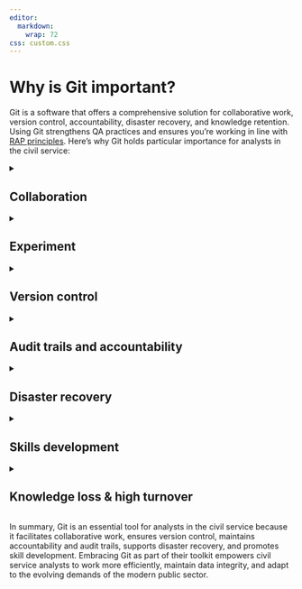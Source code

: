 ```yaml
---
editor: 
  markdown: 
    wrap: 72
css: custom.css
---
```


# Why is Git important?

Git is a software that offers a comprehensive solution for collaborative
work, version control, accountability, disaster recovery, and knowledge
retention. Using Git strengthens QA practices and ensures you're working
in line with [RAP
principles](https://dfe-analytical-services.github.io/analysts-guide/RAP/rap-expectations.html).
Here's why Git holds particular importance for analysts in the civil
service:


<details>
<summary><h2>Collaboration</h2></summary>

Git enables collaboration by allowing team members to work on the same
project simultaneously from any location. It tracks changes made by each
contributor, highlighting 'conflicts', before merging contributions into
one final product. The ability to work on multiple branches
simultaneously saves analysts time (no waiting for colleagues to finish
one part before moving on). Cloud-hosted repositories also enable other
analysts to view your code (with the correct permissions), enabling
knowledge-sharing and transparency. Git's collaborative features and
online repository platforms enable automated checks and QA through pull
requests/peer reviews, supporting compliance with the [code of
practice](https://code.statisticsauthority.gov.uk/).

</details>

 
<details>
<summary><h2>Experiment</h2></summary>

Git's 'branching' system creates parallel versions of projects, allowing analysts to experiment, try different
approaches, or add potential new features without fear of breaking
anything on the 'main branch'.

</details>

<details>
<summary><h2>Version control</h2></summary>

Git provides a version control system that keeps a historical record of
all changes made to files in the repository. Analysts can easily revert
to previous versions/past methodologies, compare changes, and identify
the source of any issues. Git best practices (regular commits, useful
branch names and commit messages) ensure that analysts can easily track
and manage changes, allowing them to focus more on analysis and less on
document management.

</details>

<details>
<summary><h2>Audit trails and accountability</h2></summary>

Git's commit history and branching system create an audit trail of every
change made to a project, and who made it. This audit trail helps
analysts demonstrate the evolution of their work, which is essential
when justifying decisions, responding to inquiries, or conducting
internal reviews. The visible history removes uncertainty and again
saves time otherwise spent figuring out what changes others made. Git's
commit messages simplify the process of justifying decisions, responding
to inquiries, and conducting internal reviews, streamlining daily tasks.
This also aids QA as it links closely to the key outcomes of the [DfE QA
framework](https://educationgovuk.sharepoint.com/:w:/r/sites/sarpi/g/_layouts/15/Doc.aspx?sourcedoc=%7BCE688250-04F4-41A2-9951-230577A8F129%7D&file=DfE%20Quality%20Assurance%20Framework.docx&action=default&mobileredirect=true)
(i.e. analysis is transparent and accountable).

</details>

<details>
<summary><h2>Disaster recovery</h2></summary>

Data loss or file corruption can have severe consequences in the civil
service, where data integrity is critical. I'm sure we've all had
tech-disasters where we've lost the files/code scripts we spent the
whole day working on! Git repositories can be hosted on remote servers
or cloud platforms, ensuring that data is safely stored and
backed up. Committing work regularly (every 30 minutes) ensures it never
gets lost, as every commit is recoverable. In DfE we use Azure DevOps
for internal/sensitive repositories and GitHub for public repositories.
This minimizes the risk of data loss due to hardware failures
or other unforeseen events, providing peace of mind for analysts and
their supervisors, knowing that their work is safeguarded against
corruption or unforeseen events.

</details>

<details>
<summary><h2>Skills development</h2></summary>

Git is a widely used tool in the tech industry and beyond in both public
and private sectors. Learning Git not only benefits analysts in their
current roles but also enhances their future career
prospects. As the civil service increasingly incorporates technology and
data-driven approaches, proficiency in Git can open doors to a broader
range of opportunities within and outside the government sector.

</details>

<details>
<summary><h2>Knowledge loss & high turnover</h2></summary>

High-turnover rates and knowledge loss are common challenges in the
civil service. Git's audit trails and commit messages serve as a knowledge
repository, preserving the history of decisions, methodologies, and
changes. When new analysts join the team, this historical context
proves invaluable in supporting their onboarding process and reducing
the knowledge gap.

</details>

In summary, Git is an essential tool for analysts in the civil service
because it facilitates collaborative work, ensures version control,
maintains accountability and audit trails, supports disaster recovery,
and promotes skill development. Embracing Git as part of their toolkit
empowers civil service analysts to work more efficiently, maintain data
integrity, and adapt to the evolving demands of the modern public
sector.
